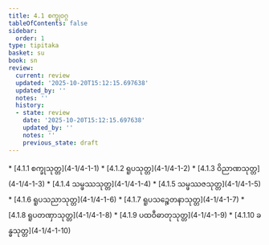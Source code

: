 ```yaml
---
title: 4.1 စက္ခုဝဂ္ဂ
tableOfContents: false
sidebar:
  order: 1
type: tipitaka
basket: su
book: sn
review:
  current: review
  updated: '2025-10-20T15:12:15.697638'
  updated_by: ''
  notes: ''
  history:
  - state: review
    date: '2025-10-20T15:12:15.697638'
    updated_by: ''
    notes: ''
    previous_state: draft
---
```



<DynamicBreadcrumb />


<ReviewStatus review={frontmatter.review} showDetails={true} />

<HypothesisAnnotation frontmatter={frontmatter} />



<TableOfContents book="sn" section="4.1">
* [4.1.1 စက္ခုသုတ္တ](4-1/4-1-1)
* [4.1.2 ရူပသုတ္တ](4-1/4-1-2)
* [4.1.3 ဝိညာဏသုတ္တ](4-1/4-1-3)
* [4.1.4 သမ္ဖဿသုတ္တ](4-1/4-1-4)
* [4.1.5 သမ္ဖဿဇသုတ္တ](4-1/4-1-5)
* [4.1.6 ရူပသညာသုတ္တ](4-1/4-1-6)
* [4.1.7 ရူပသဉ္စေတနာသုတ္တ](4-1/4-1-7)
* [4.1.8 ရူပတဏှာသုတ္တ](4-1/4-1-8)
* [4.1.9 ပထဝီဓာတုသုတ္တ](4-1/4-1-9)
* [4.1.10 ခန္ဓသုတ္တ](4-1/4-1-10)
</TableOfContents>